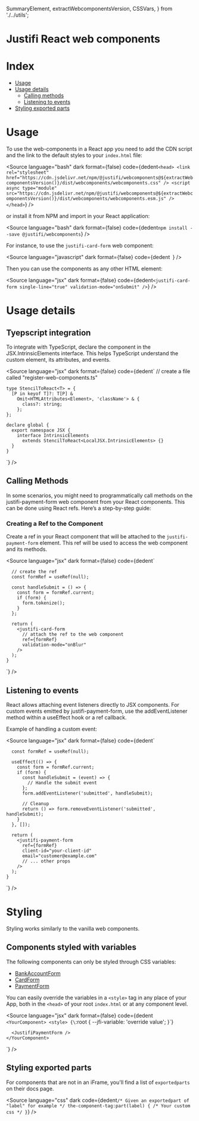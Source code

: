   SummaryElement,
  extractWebcomponentsVersion,
  CSSVars,
} from './../utils';

<Meta title="Frameworks/React" />

# Justifi React web components

# Index

* [Usage](#usage)
* [Usage details](#usage-details)
  * [Calling methods](#calling-methods)
  * [Listening to events](#listening-to-events)
* [Styling exported parts](#styling-exported-parts)

# Usage

To use the web-components in a React app you need to add the CDN script and the link to the default styles to your `index.html` file:

<Source
  language="bash"
  dark
  format={false}
  code={dedent`
    <head>
      <link
        rel="stylesheet"
        href="https://cdn.jsdelivr.net/npm/@justifi/webcomponents@${extractWebcomponentsVersion()}/dist/webcomponents/webcomponents.css"
      />
      <script
        async
        type="module"
        src="https://cdn.jsdelivr.net/npm/@justifi/webcomponents@${extractWebcomponentsVersion()}/dist/webcomponents/webcomponents.esm.js"
      />
    </head>
  `}
/>

or install it from NPM and import in your React application:

<Source
  language="bash"
  dark
  format={false}
  code={dedent`
    npm install --save @justifi/webcomponents
  `}
/>

For instance, to use the `justifi-card-form` web component:

<Source
  language="javascript"
  dark
  format={false}
  code={dedent`
  `}
/>

Then you can use the components as any other HTML element:

<Source
  language="jsx"
  dark
  format={false}
  code={dedent`
    <justifi-card-form
      single-line="true"
      validation-mode="onSubmit"
    />
`}
/>

# Usage details

## Tyepscript integration

To integrate with TypeScript, declare the component in the JSX.IntrinsicElements interface. This helps TypeScript understand the custom element, its attributes, and events.

<Source
  language="jsx"
  dark
  format={false}
  code={dedent`
    // create a file called "register-web-components.ts"

    type StencilToReact<T> = {
      [P in keyof T]?: T[P] &
        Omit<HTMLAttributes<Element>, 'className'> & {
          class?: string;
        };
    };

    declare global {
      export namespace JSX {
        interface IntrinsicElements
          extends StencilToReact<LocalJSX.IntrinsicElements> {}
      }
    }

`}
/>

## Calling Methods

In some scenarios, you might need to programmatically call methods on the justifi-payment-form web component from your React components. This can be done using React refs. Here’s a step-by-step guide:

### Creating a Ref to the Component

Create a ref in your React component that will be attached to the `justifi-payment-form` element. This ref will be used to access the web component and its methods.

<Source
  language="jsx"
  dark
  format={false}
  code={dedent`

      // create the ref
      const formRef = useRef(null);

      const handleSubmit = () => {
        const form = formRef.current;
        if (form) {
          form.tokenize();
        }
      };

      return (
        <justifi-card-form
          // attach the ref to the web component
          ref={formRef}
          validation-mode="onBlur"
        />
      );
    }

`}
/>

## Listening to events

React allows attaching event listeners directly to JSX components. For custom events emitted by justifi-payment-form, use the addEventListener method within a useEffect hook or a ref callback.

Example of handling a custom event:

<Source
  language="jsx"
  dark
  format={false}
  code={dedent`

      const formRef = useRef(null);

      useEffect(() => {
        const form = formRef.current;
        if (form) {
          const handleSubmit = (event) => {
            // Handle the submit event
          };
          form.addEventListener('submitted', handleSubmit);

          // Cleanup
          return () => form.removeEventListener('submitted', handleSubmit);
        }
      }, []);

      return (
        <justifi-payment-form
          ref={formRef}
          client-id="your-client-id"
          email="customer@example.com"
          // ... other props
        />
      );
    }

`}
/>

# Styling

Styling works similarly to the vanilla web components.

## Components styled with variables

The following components can only be styled through CSS variables:

* [BankAccountForm](?path=/docs/components-bankaccountform--docs)
* [CardForm](?path=/docs/components-cardform--docs)
* [PaymentForm](?path=/docs/components-paymentform--docs)

You can easily override the variables in a `<style>` tag in any place of your App, both in the `<head>` of your root `index.html` or at any component level.

<Source
  language="jsx"
  dark
  format={false}
  code={dedent`
    <YourComponent>
      <style>
        {\`:root {
          --jfi-variable: 'override value';
        }\`}
      </style>

      <JustifiPaymentForm />
    </YourComponent>

`}
/>

<SummaryElement title="See full list of CSS variables available">
  <CSSVars />
</SummaryElement>

## Styling exported parts

For components that are not in an iFrame, you'll find a list of `exportedparts` on their docs page.

<Source
  language="css"
  dark
  code={dedent`
    /* Given an exportedpart of "label" for example */
    the-component-tag:part(label) {
      /* Your custom css */
    }
  `}
/>
